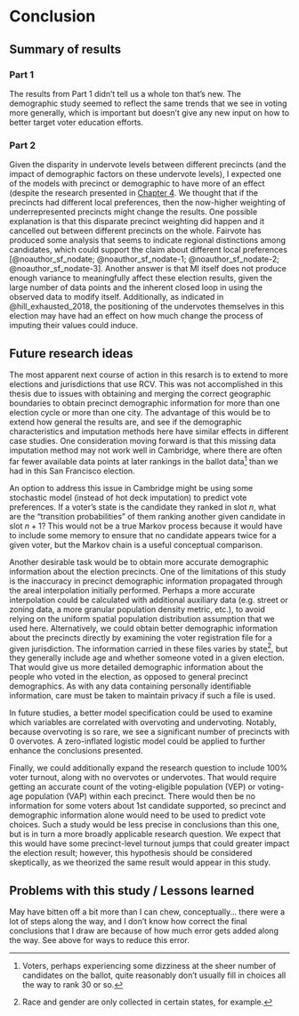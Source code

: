 # Conclusion {-}

## Summary of results

### Part 1

The results from Part 1 didn't tell us a whole ton that's new. The demographic study seemed to reflect the same trends that we see in voting more generally, which is important but doesn't give any new input on how to better target voter education efforts.

### Part 2

Given the disparity in undervote levels between different precincts (and the impact of demographic factors on these undervote levels), I expected one of the models with precinct or demographic to have more of an effect (despite the research presented in [Chapter 4](#missing-litreview). We thought that if the precincts had different local preferences, then the now-higher weighting of underrepresented precincts might change the results. One possible explanation is that this disparate precinct weighting did happen and it cancelled out between different precincts on the whole. Fairvote has produced some analysis that seems to indicate regional distinctions among candidates, which could support the claim about different local preferences [@noauthor_sf_nodate; @noauthor_sf_nodate-1; @noauthor_sf_nodate-2; @noauthor_sf_nodate-3]. Another answer is that MI itself does not produce enough variance to meaningfully affect these election results, given the large number of data points and the inherent closed loop in using the observed data to modify itself. Additionally, as indicated in @hill_exhausted_2018, the positioning of the undervotes themselves in this election may have had an effect on how much change the process of imputing their values could induce.

## Future research ideas

The most apparent next course of action in this resarch is to extend to more elections and jurisdictions that use RCV. This was not accomplished in this thesis due to issues with obtaining and merging the correct geographic boundaries to obtain precinct demographic information for more than one election cycle or more than one city. The advantage of this would be to extend how general the results are, and see if the demographic characteristics and imputation methods here have similar effects in different case studies. One consideration moving forward is that this missing data imputation method may not work well in Cambridge, where there are often far fewer available data points at later rankings in the ballot data^[Voters, perhaps experiencing some dizziness at the sheer number of candidates on the ballot, quite reasonably don't usually fill in choices all the way to rank 30 or so.] than we had in this San Francisco election.

An option to address this issue in Cambridge might be using some stochastic model (instead of hot deck imputation) to predict vote preferences. If a voter's state is the candidate they ranked in slot $n$, what are the "transition probabilities" of them ranking another given candidate in slot $n + 1$? This would not be a true Markov process because it would have to include some memory to ensure that no candidate appears twice for a given voter, but the Markov chain is a useful conceptual comparison.

Another desirable task would be to obtain more accurate demographic information about the election precincts. One of the limitations of this study is the inaccuracy in precinct demographic information propagated through the areal interpolation initially performed. Perhaps a more accurate interpolation could be calculated with additional auxiliary data (e.g. street or zoning data, a more granular population density metric, etc.), to avoid relying on the uniform spatial population distribution assumption that we used here. Alternatively, we could obtain better demographic information about the precincts directly by examining the voter registration file for a given jurisdiction. The information carried in these files varies by state^[Race and gender are only collected in certain states, for example.], but they generally include age and whether someone voted in a given election. That would give us more detailed demographic information about the people who voted in the election, as opposed to general precinct demographics. As with any data containing personally identifiable information, care must be taken to maintain privacy if such a file is used.

In future studies, a better model specification could be used to examine which variables are correlated with overvoting and undervoting. Notably, because overvoting is so rare, we see a significant number of precincts with 0 overvotes. A zero-inflated logistic model could be applied to further enhance the conclusions presented.

Finally, we could additionally expand the research question to include 100% voter turnout, along with no overvotes or undervotes. That would require getting an accurate count of the voting-eligible population (VEP) or voting-age population (VAP) within each precinct. There would then be no information for some voters about 1st candidate supported, so precinct and demographic information alone would need to be used to predict vote choices. Such a study would be less precise in conclusions than this one, but is in turn a more broadly applicable research question. We expect that this would have some precinct-level turnout jumps that could greater impact the election result; however, this hypothesis should be considered skeptically, as we theorized the same result would appear in this study.

## Problems with this study / Lessons learned

May have bitten off a bit more than I can chew, conceptually... there were a lot of steps along the way, and I don't know how correct the final conclusions that I draw are because of how much error gets added along the way. See above for ways to reduce this error.
